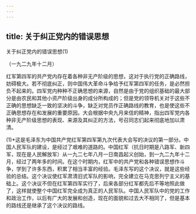 ```yaml
---
---
---
```

title: 关于纠正党内的错误思想
---



关于纠正党内的错误思想(1)


（一九二九年十二月）

红军第四军的共产党内存在着各种非无产阶级的思想，这对于执行党的正确路线，妨碍极大。若不彻底纠正，则中国伟大革命斗争给予红军第四军的任务，是必然担负不起来的。四军党内种种不正确思想的来源，自然是由于党的组织基础的最大部分是由农民和其他小资产阶级出身的成分所构成的；但是党的领导机关对于这些不正确的思想缺乏一致的坚决的斗争，缺乏对党员作正确路线的教育，也是使这些不正确思想存在和发展的重要原因。大会根据中央九月来信的精神，指出四军党内各种非无产阶级思想的表现、来源及其纠正的方法，号召同志们起来彻底地加以肃清。



(1)*这是毛泽东为中国共产党红军第四军第九次代表大会写的决议的第一部分。中国人民军队的建设，是经过了艰难的道路的。中国红军（抗日时期是八路军、新四军，现在是人民解放军）从一九二七年八月一日南昌起义创始，到一九二九年十二月，经过了两年多的时间。在这个时期内，红军中的共产党和各种错误思想作斗争，学到了许多东西，积累了相当丰富的经验。毛泽东写的这个决议，就是这些经验的总结。这个决议使红军肃清旧式军队的影响，完全建立在马克思列宁主义的基础上。这个决议不但在红军第四军实行了，后来各部分红军都先后不等地照此做了，这样就使整个中国红军完全成为真正的人民军队。中国人民军队中的党的工作和政治工作，以后有广大的发展和创造，现在的面貌和过去大不相同了，但是基本的路线还是继承了这个决议的路线。